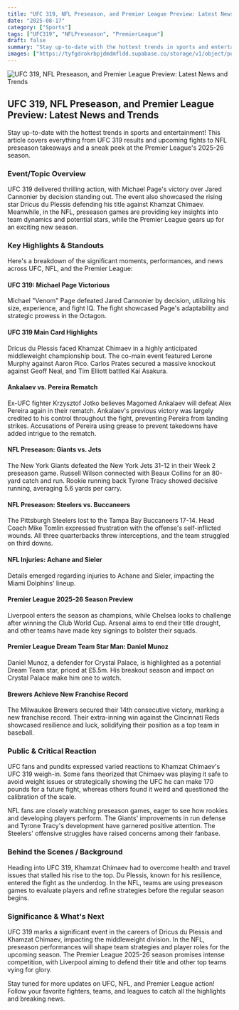 ```yaml
---
title: "UFC 319, NFL Preseason, and Premier League Preview: Latest News and Trends"
date: "2025-08-17"
category: ["Sports"]
tags: ["UFC319", "NFLPreseason", "PremierLeague"]
draft: false
summary: "Stay up-to-date with the hottest trends in sports and entertainment! This article covers everything from UFC 319 results and upcoming fights to NFL preseason takeaways and a sneak peek at the Premier League's 2025-26 season."
images: ["https://tyfgdrokrbpjdmdmfldd.supabase.co/storage/v1/object/public/image/2025-08-17-01-10-59-363-04-00.jpg"]
---
```



![UFC 319, NFL Preseason, and Premier League Preview: Latest News and Trends](https://tyfgdrokrbpjdmdmfldd.supabase.co/storage/v1/object/public/image/2025-08-17-01-10-59-363-04-00.jpg)

## UFC 319, NFL Preseason, and Premier League Preview: Latest News and Trends

Stay up-to-date with the hottest trends in sports and entertainment! This article covers everything from UFC 319 results and upcoming fights to NFL preseason takeaways and a sneak peek at the Premier League's 2025-26 season.

### Event/Topic Overview

UFC 319 delivered thrilling action, with Michael Page's victory over Jared Cannonier by decision standing out. The event also showcased the rising star Dricus du Plessis defending his title against Khamzat Chimaev. Meanwhile, in the NFL, preseason games are providing key insights into team dynamics and potential stars, while the Premier League gears up for an exciting new season.

### Key Highlights & Standouts

Here's a breakdown of the significant moments, performances, and news across UFC, NFL, and the Premier League:

#### UFC 319: Michael Page Victorious

Michael "Venom" Page defeated Jared Cannonier by decision, utilizing his size, experience, and fight IQ. The fight showcased Page's adaptability and strategic prowess in the Octagon.

#### UFC 319 Main Card Highlights

Dricus du Plessis faced Khamzat Chimaev in a highly anticipated middleweight championship bout. The co-main event featured Lerone Murphy against Aaron Pico. Carlos Prates secured a massive knockout against Geoff Neal, and Tim Elliott battled Kai Asakura.

#### Ankalaev vs. Pereira Rematch

Ex-UFC fighter Krzysztof Jotko believes Magomed Ankalaev will defeat Alex Pereira again in their rematch. Ankalaev's previous victory was largely credited to his control throughout the fight, preventing Pereira from landing strikes. Accusations of Pereira using grease to prevent takedowns have added intrigue to the rematch.

#### NFL Preseason: Giants vs. Jets

The New York Giants defeated the New York Jets 31-12 in their Week 2 preseason game. Russell Wilson connected with Beaux Collins for an 80-yard catch and run. Rookie running back Tyrone Tracy showed decisive running, averaging 5.6 yards per carry.

#### NFL Preseason: Steelers vs. Buccaneers

The Pittsburgh Steelers lost to the Tampa Bay Buccaneers 17-14. Head Coach Mike Tomlin expressed frustration with the offense's self-inflicted wounds. All three quarterbacks threw interceptions, and the team struggled on third downs.

#### NFL Injuries: Achane and Sieler

Details emerged regarding injuries to Achane and Sieler, impacting the Miami Dolphins' lineup.

#### Premier League 2025-26 Season Preview

Liverpool enters the season as champions, while Chelsea looks to challenge after winning the Club World Cup. Arsenal aims to end their title drought, and other teams have made key signings to bolster their squads.

#### Premier League Dream Team Star Man: Daniel Munoz

Daniel Munoz, a defender for Crystal Palace, is highlighted as a potential Dream Team star, priced at £5.5m. His breakout season and impact on Crystal Palace make him one to watch.

#### Brewers Achieve New Franchise Record

The Milwaukee Brewers secured their 14th consecutive victory, marking a new franchise record. Their extra-inning win against the Cincinnati Reds showcased resilience and luck, solidifying their position as a top team in baseball.

### Public & Critical Reaction

UFC fans and pundits expressed varied reactions to Khamzat Chimaev's UFC 319 weigh-in. Some fans theorized that Chimaev was playing it safe to avoid weight issues or strategically showing the UFC he can make 170 pounds for a future fight, whereas others found it weird and questioned the calibration of the scale.

NFL fans are closely watching preseason games, eager to see how rookies and developing players perform. The Giants' improvements in run defense and Tyrone Tracy's development have garnered positive attention. The Steelers' offensive struggles have raised concerns among their fanbase.

### Behind the Scenes / Background

Heading into UFC 319, Khamzat Chimaev had to overcome health and travel issues that stalled his rise to the top.  Du Plessis, known for his resilience, entered the fight as the underdog. In the NFL, teams are using preseason games to evaluate players and refine strategies before the regular season begins.

### Significance & What's Next

UFC 319 marks a significant event in the careers of Dricus du Plessis and Khamzat Chimaev, impacting the middleweight division. In the NFL, preseason performances will shape team strategies and player roles for the upcoming season. The Premier League 2025-26 season promises intense competition, with Liverpool aiming to defend their title and other top teams vying for glory.

Stay tuned for more updates on UFC, NFL, and Premier League action! Follow your favorite fighters, teams, and leagues to catch all the highlights and breaking news.


